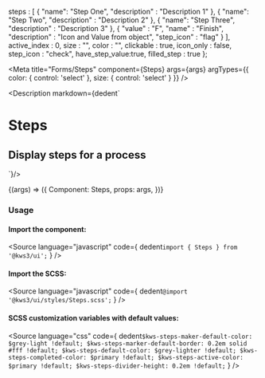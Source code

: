 
  steps : [
    {
      "name": "Step One",
      "description" : "Description 1"
    },
    {
      "name": "Step Two",
      "description" : "Description 2"
    },
    {
      "name": "Step Three",
      "description" : "Description 3"
    },
    {
      "value" : "F",
      "name" : "Finish",
      "description" : "Icon and Value from object",
      "step_icon" : "flag"
    }
  ],
  active_index : 0,
  size : "",
  color : "",
  clickable : true,
  icon_only : false,
  step_icon : "check",
  have_step_value:true,
  filled_step : true
};

<Meta
  title="Forms/Steps"
  component={Steps}
  args={args}
  argTypes={{
  color: {
    control: 'select'
  },
  size: {
    control: 'select'
  }
}}
/>

<Description markdown={dedent`
# Steps
## Display steps for a process
`}/>

<Canvas>
  <Story
  name="Steps"
  args={args}
  >
  {(args) => ({
    Component: Steps,
    props: args,
  })}
  </Story>
</Canvas>

<ArgsTable story="Steps" />

### Usage
#### Import the component:
<Source
  language="javascript"
  code={
    dedent`import { Steps } from '@kws3/ui';`
  }
/>

#### Import the SCSS:
<Source
  language="javascript"
  code={
    dedent`@import '@kws3/ui/styles/Steps.scss';`
  }
/>

#### SCSS customization variables with default values:
<Source
  language="css"
  code={
    dedent`
      $kws-steps-maker-default-color: $grey-light !default;
      $kws-steps-marker-default-border: 0.2em solid #fff !default;
      $kws-steps-default-color: $grey-lighter !default;
      $kws-steps-completed-color: $primary !default;
      $kws-steps-active-color: $primary !default;
      $kws-steps-divider-height: 0.2em !default;
    `
  }
/>
